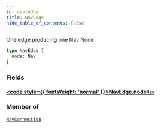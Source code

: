 ```yaml
---
id: nav-edge
title: NavEdge
hide_table_of_contents: false
---
```








One edge producing one Nav Node

```graphql
type NavEdge {
  node: Nav
}
```


### Fields

#### [<code style={{ fontWeight: 'normal' }}>NavEdge.<b>node</b></code>](#)<Bullet />[`Nav`](/demand/api/graphql-admin/reference/objects/nav) <Badge class="secondary" text="object"/>
> 
> 



### Member of

[`NavConnection`](/demand/api/graphql-admin/reference/objects/nav-connection)  <Badge class="secondary" text="object"/>



